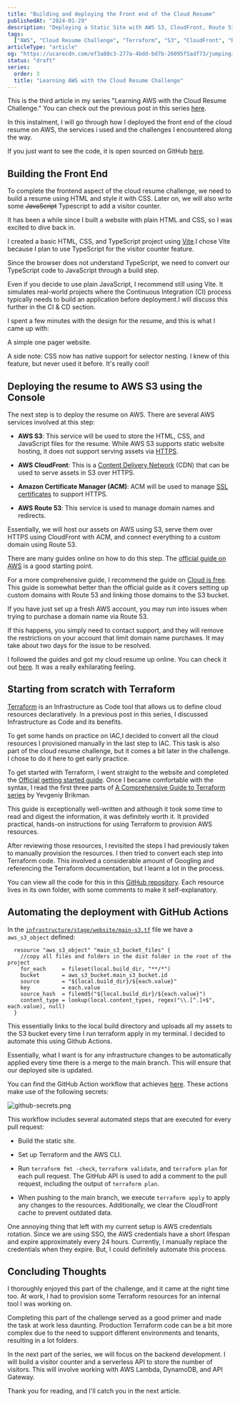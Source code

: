 ```yaml
---
title: "Building and deploying the Front end of the Cloud Resume"
publishedAt: "2024-01-29"
description: "Deploying a Static Site with AWS S3, CloudFront, Route 53 & Terrafrom."
tags:
  ["AWS", "Cloud Resume Challenge", "Terraform", "S3", "CloudFront", "Route 53"]
articleType: "article"
og: "https://ucarecdn.com/ef3a88c3-277a-4bdd-bd7b-26095f5adf73/jumpingintothescaryworldofaws.png"
status: "draft"
series:
  order: 3
  title: "Learning AWS with the Cloud Resume Challenge"
---
```


This is the third article in my series "Learning AWS with the Cloud Resume Challenge." You can check out the previous post in this series [here](http://localhost:3000/articles/trying-to-create-an-aws-account-the-right-way).

In this instalment, I will go through how I deployed the front end of the cloud resume on AWS, the services i used and the challenges I encountered along the way.

If you just want to see the code, it is open sourced on GitHub [here](https://github.com/KXLAA/cloud-resume).

## Building the Front End

To complete the frontend aspect of the cloud resume challenge, we need to build a resume using HTML and style it with CSS. Later on, we will also write some <s>JavaScript</s> Typescript to add a visitor counter.

It has been a while since I built a website with plain HTML and CSS, so I was excited to dive back in.

I created a basic HTML, CSS, and TypeScript project using [Vite](https://vitejs.dev/).I chose Vite because I plan to use TypeScript for the visitor counter feature.

Since the browser does not understand TypeScript, we need to convert our TypeScript code to JavaScript through a build step.

Even if you decide to use plain JavaScript, I recommend still using Vite. It simulates real-world projects where the Continuous Integration (CI) process typically needs to build an application before deployment.I will discuss this further in the CI & CD section.

I spent a few minutes with the design for the resume, and this is what I came up with:

<GIF
  src="/articles/building-and-deploying-the-frontend-of-the-cloud-resume/cloud-resume-vid.mp4"
  title="cloud-resume-vid.mp4"
/>

A simple one pager website.

A side note: CSS now has native support for selector nesting. I knew of this feature, but never used it before. It's really cool!

## Deploying the resume to AWS S3 using the Console

The next step is to deploy the resume on AWS. There are several AWS services involved at this step:

- **AWS S3**: This service will be used to store the HTML, CSS, and JavaScript files for the resume. While AWS S3 supports static website hosting, it does not support serving assets via [HTTPS](https://www.cloudflare.com/learning/ssl/what-is-https/).

- **AWS CloudFront**: This is a [Content Delivery Network](https://www.cloudflare.com/learning/cdn/what-is-a-cdn/) (CDN) that can be used to serve assets in S3 over HTTPS.

- **Amazon Certificate Manager (ACM)**: ACM will be used to manage [SSL certificates](https://www.cloudflare.com/learning/ssl/what-is-an-ssl-certificate/) to support HTTPS.

- **AWS Route 53**: This service is used to manage domain names and redirects.

Essentially, we will host our assets on AWS using S3, serve them over HTTPS using CloudFront with ACM, and connect everything to a custom domain using Route 53.

There are many guides online on how to do this step. The [official guide on AWS](https://docs.aws.amazon.com/AmazonS3/latest/userguide/WebsiteHosting.html) is a good starting point.

For a more comprehensive guide, I recommend the guide on [Cloud is free](https://cloudisfree.com/#/projects/project-1/README). This guide is somewhat better than the official guide as it covers setting up custom domains with Route 53 and linking those domains to the S3 bucket.

If you have just set up a fresh AWS account, you may run into issues when trying to purchase a domain name via Route 53.

If this happens, you simply need to contact support, and they will remove the restrictions on your account that limit domain name purchases. It may take about two days for the issue to be resolved.

I followed the guides and got my cloud resume up online. You can check it out [here](https://kolaaws.com/). It was a really exhilarating feeling.

## Starting from scratch with Terraform

[Terraform](https://www.google.com/search?q=Terraform&sourceid=chrome&ie=UTF-8) is an Infrastructure as Code tool that allows us to define cloud resources declaratively. In a previous post in this series, I discussed Infrastructure as Code and its benefits.

To get some hands on practice on IAC,I decided to convert all the cloud resources I provisioned manually in the last step to IAC. This task is also part of the cloud resume challenge, but it comes a bit later in the challenge. I chose to do it here to get early practice.

To get started with Terraform, I went straight to the website and completed the [Official getting started guide](https://developer.hashicorp.com/terraform/tutorials/aws-get-started). Once I became comfortable with the syntax, I read the first three parts of [A Comprehensive Guide to Terraform series](https://blog.gruntwork.io/a-comprehensive-guide-to-terraform-b3d32832baca) by Yevgeniy Brikman.

This guide is exceptionally well-written and although it took some time to read and digest the information, it was definitely worth it. It provided practical, hands-on instructions for using Terraform to provision AWS resources.

After reviewing those resources, I revisited the steps I had previously taken to manually provision the resources. I then tried to convert each step into Terraform code. This involved a considerable amount of Googling and referencing the Terraform documentation, but I learnt a lot in the process.

You can view all the code for this in this [GitHub repository](https://github.com/KXLAA/cloud-resume/tree/main/infrastructure). Each resource lives in its own folder, with some comments to make it self-explanatory.

## Automating the deployment with GitHub Actions

In the [`infrastructure/stage/website/main-s3.tf`](https://github.com/KXLAA/cloud-resume/blob/main/infrastructure/stage/website/main-s3.tf#L117-L125) file we have a `aws_s3_object` defined:

```hcl
  resource "aws_s3_object" "main_s3_bucket_files" {
    //copy all files and folders in the dist folder in the root of the project
    for_each     = fileset(local.build_dir, "**/*")
    bucket       = aws_s3_bucket.main_s3_bucket.id
    source       = "${local.build_dir}/${each.value}"
    key          = each.value
    source_hash  = filemd5("${local.build_dir}/${each.value}")
    content_type = lookup(local.content_types, regex("\\.[^.]+$", each.value), null)
  }
```

This essentially links to the local build directory and uploads all my assets to the S3 bucket every time I run terraform apply in my terminal. I decided to automate this using Github Actions.

Essentially, what I want is for any infrastructure changes to be automatically applied every time there is a merge to the main branch. This will ensure that our deployed site is updated.

You can find the GitHub Action workflow that achieves [here](https://github.com/KXLAA/cloud-resume/blob/main/.github/workflows/ci.yml). These actions make use of the following secrets:

<Image
  src="/articles/building-and-deploying-the-frontend-of-the-cloud-resume/repo-secretes.png"
  alt="github-secrets.png"
  width={1000}
  height={720}
/>

This workflow includes several automated steps that are executed for every pull request:

- Build the static site.

- Set up Terraform and the AWS CLI.

- Run `terraform fmt -check`, `terraform validate`, and `terraform plan` for each pull request. The GitHub API is used to add a comment to the pull request, including the output of `terraform plan`.

- When pushing to the main branch, we execute `terraform apply` to apply any changes to the resources. Additionally, we clear the CloudFront cache to prevent outdated data.

One annoying thing that left with my current setup is AWS credentials rotation. Since we are using SSO, the AWS credentials have a short lifespan and expire approximately every 24 hours. Currently, I manually replace the credentials when they expire. But, I could definitely automate this process.

## Concluding Thoughts

I thoroughly enjoyed this part of the challenge, and it came at the right time too. At work, I had to provision some Terraform resources for an internal tool I was working on.

Completing this part of the challenge served as a good primer and made the task at work less daunting. Production Terraform code can be a bit more complex due to the need to support different environments and tenants, resulting in a lot folders.

In the next part of the series, we will focus on the backend development. I will build a visitor counter and a serverless API to store the number of visitors. This will involve working with AWS Lambda, DynamoDB, and API Gateway.

Thank you for reading, and I'll catch you in the next article.
